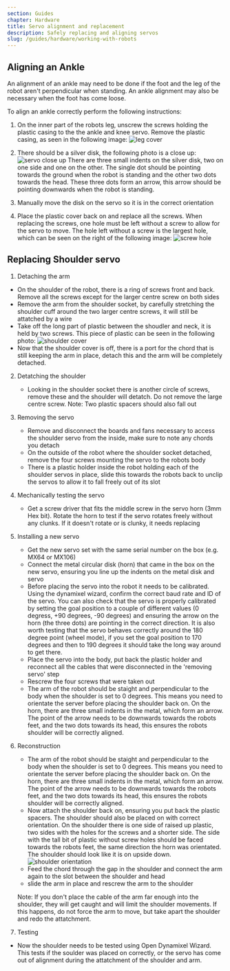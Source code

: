 ```yaml
---
section: Guides
chapter: Hardware
title: Servo alignment and replacement
description: Safely replacing and aligning servos
slug: /guides/hardware/working-with-robots
---
```


## Aligning an Ankle

An alignment of an ankle may need to be done if the foot and the leg of the robot aren't perpendicular when standing.
An ankle alignment may also be necessary when the foot has come loose.

To align an ankle correctly perform the following instructions:

1. On the inner part of the robots leg, unscrew the screws holding the plastic casing to the the ankle and knee servo.
   Remove the plastic casing, as seen in the following image:
   ![leg cover](./images/ankle_leg/leg_cover.jpg 'leg cover')

2. There should be a silver disk, the following photo is a close up:
   ![servo close up](./images/ankle_leg/servo_close.jpg 'servo close up')
   There are three small indents on the silver disk, two on one side and one on the other. The single dot should be pointing towards the ground when the robot is standing and the other two dots towards the head.
   These three dots form an arrow, this arrow should be pointing downwards when the robot is standing.

3. Manually move the disk on the servo so it is in the correct orientation

4. Place the plastic cover back on and replace all the screws. When replacing the screws, one hole must be left without a screw to allow for the servo to move. The hole left without a screw is the largest hole, which can be seen on the right of the following image:
   ![screw hole](./images/angle_leg/screw_holes.jpg 'screw hole')

## Replacing Shoulder servo

1.  Detaching the arm

- On the shoulder of the robot, there is a ring of screws front and back. Remove all the screws except for the larger centre screw on both sides
- Remove the arm from the shoulder socket, by carefully stretching the shoulder cuff around the two larger centre screws, it will still be attatched by a wire
- Take off the long part of plastic between the shoudler and neck, it is held by two screws. This piece of plastic can be seen in the following photo:
  ![shoulder cover](./images/shoulder/shoulder.jpg 'shoulder cover')
- Now that the shoulder cover is off, there is a port for the chord that is still keeping the arm in place, detach this and the arm will be completely detached.

2. Detatching the shoulder
   - Looking in the shoulder socket there is another circle of screws, remove these and the shoulder will detatch. Do not remove the large centre screw.
     Note: Two plastic spacers should also fall out
3. Removing the servo

   - Remove and disconnect the boards and fans necessary to access the shoulder servo from the inside, make sure to note any chords you detach
   - On the outside of the robot where the shoulder socket detached, remove the four screws mounting the servo to the robots body
   - There is a plastic holder inside the robot holding each of the shoulder servos in place, slide this towards the robots back to unclip the servos to allow it to fall freely out of its slot

4. Mechanically testing the servo
   - Get a screw driver that fits the middle screw in the servo horn (3mm Hex bit). Rotate the horn to test if the servo rotates freely without any clunks. If it doesn't rotate or is clunky, it needs replacing
5. Installing a new servo

   - Get the new servo set with the same serial number on the box (e.g. MX64 or MX106)
   - Connect the metal circular disk (horn) that came in the box on the new servo, ensuring you line up the indents on the metal disk and servo
   - Before placing the servo into the robot it needs to be calibrated. Using the dynamixel wizard, confirm the correct baud rate and ID of the servo. You can also check that the servo is properly calibrated by setting the goal position to a couple of different values (0 degress, +90 degrees, -90 degrees) and ensuring the arrow on the horn (the three dots) are pointing in the correct direction. It is also worth testing that the servo behaves correctly around the 180 degree point (wheel mode), if you set the goal position to 170 degrees and then to 190 degrees it should take the long way around to get there.
   - Place the servo into the body, put back the plastic holder and reconnect all the cables that were disconnected in the 'removing servo' step
   - Rescrew the four screws that were taken out
   - The arm of the robot should be staight and perpendicular to the body when the shoulder is set to 0 degrees. This means you need to orientate the server before placing the shoulder back on.
     On the horn, there are three small indents in the metal, which form an arrow. The point of the arrow needs to be downwards towards the robots feet, and the two dots towards its head, this ensures the robots shoulder will be correctly aligned.

6. Reconstruction

   - The arm of the robot should be staight and perpendicular to the body when the shoulder is set to 0 degrees. This means you need to orientate the server before placing the shoulder back on.
     On the horn, there are three small indents in the metal, which form an arrow. The point of the arrow needs to be downwards towards the robots feet, and the two dots towards its head, this ensures the robots shoulder will be correctly aligned.
   - Now attach the shoulder back on, ensuring you put back the plastic spacers. The shoulder should also be placed on
     with correct orientation. On the shoulder there is one side of raised up plastic, two sides with the holes for the screws and a shorter side. The side with the tall bit of plastic without screw holes should be faced towards the robots feet,
     the same direction the horn was orientated. The shoulder should look like it is on upside down.
     ![shoulder orientation](./images/shoulder/shoulder_orientation2.jpg 'shoulder orientation')
   - Feed the chord through the gap in the shoulder and connect the arm again to the slot between the shoulder and head
   - slide the arm in place and rescrew the arm to the shoulder

   Note: If you don't place the cable of the arm far enough into the shoulder, they will get caught and will limit the shoulder movements. If this happens, do not force the arm to move, but take apart the shoulder and redo the attatchment.

7. Testing

- Now the shoulder needs to be tested using Open Dynamixel Wizard. This tests if the soulder was placed on correctly, or the servo has come out of alignment during the attatchment of the shoulder and arm.
